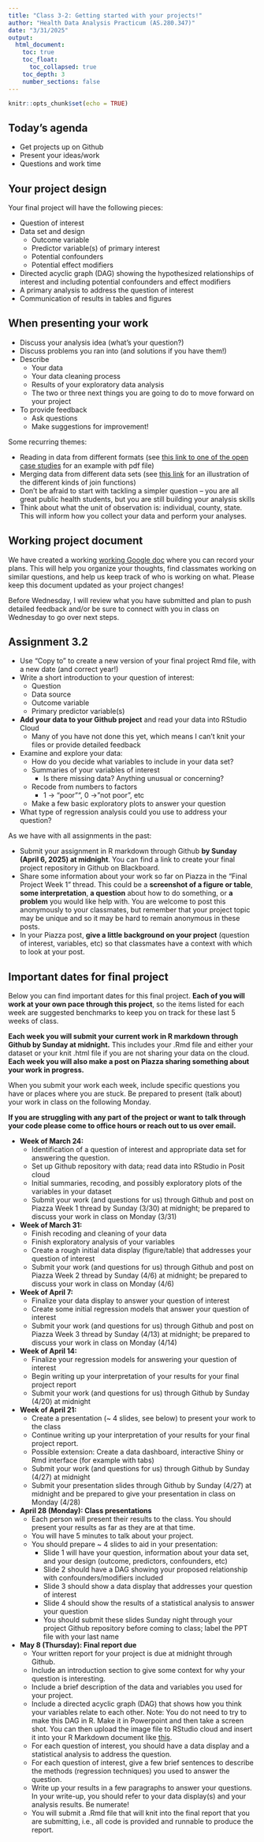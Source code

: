 ```yaml
---
title: "Class 3-2: Getting started with your projects!"
author: "Health Data Analysis Practicum (AS.280.347)"
date: "3/31/2025"
output: 
  html_document:
    toc: true
    toc_float: 
      toc_collapsed: true
    toc_depth: 3
    number_sections: false
---
```


```r
knitr::opts_chunk$set(echo = TRUE)
```

## Today's agenda

* Get projects up on Github
* Present your ideas/work
* Questions and work time

## Your project design

Your final project will have the following pieces:

* Question of interest
* Data set and design
  * Outcome variable
  * Predictor variable(s) of primary interest
  * Potential confounders
  * Potential effect modifiers
* Directed acyclic graph (DAG) showing the hypothesized relationships of interest and including potential confounders and effect modifiers
* A primary analysis to address the question of interest
* Communication of results in tables and figures

## When presenting your work

* Discuss your analysis idea (what's your question?)
* Discuss problems you ran into (and solutions if you have them!)
* Describe
    * Your data
    * Your data cleaning process
    * Results of your exploratory data analysis
    * The two or three next things you are going to do to move forward on your project
* To provide feedback
    * Ask questions
    * Make suggestions for improvement!

Some recurring themes:

* Reading in data from different formats (see [this link to one of the open case studies](https://www.opencasestudies.org/ocs-bp-RTC-wrangling/#Right-to-carry_laws){target="_blank"} for an example with pdf file)
* Merging data from different data sets (see [this link](https://www.opencasestudies.org/ocs-bp-opioid-rural-urban/#Rural_and_Urban_Counties){target="_blank"} for an illustration of the different kinds of join functions)
* Don't be afraid to start with tackling a simpler question -- you are all great public health students, but you are still building your analysis skills
* Think about what the unit of observation is: individual, county, state. This will inform how you collect your data and perform your analyses.


## Working project document

We have created a working [working Google doc](https://docs.google.com/document/d/14dz0CLhY9J6G-G-gQF8VPvg4xDIhZ4xWyHV9o1VQRW8/edit?usp=sharing){target="_blank"} where you can record your plans. This will help you organize your thoughts, find classmates working on similar questions, and help us keep track of who is working on what. Please keep this document updated as your project changes!

Before Wednesday, I will review what you have submitted and plan to push detailed feedback and/or be sure to connect with you in class on Wednesday to go over next steps.


## Assignment 3.2

* Use "Copy to" to create a new version of your final project Rmd file, with a new date (and correct year!)
* Write a short introduction to your question of interest:
    * Question
    * Data source
    * Outcome variable
    * Primary predictor variable(s)
* **Add your data to your Github project** and read your data into RStudio Cloud
    * Many of you have not done this yet, which means I can't knit your files or provide detailed feedback
* Examine and explore your data:
    * How do you decide what variables to include in your data set?
    * Summaries of your variables of interest
        * Is there missing data?  Anything unusual or concerning?
    * Recode from numbers to factors
        * 1 -> "poor"", 0 -> "not poor", etc
    * Make a few basic exploratory plots to answer your question
* What type of regression analysis could you use to address your question?

As we have with all assignments in the past:

* Submit your assignment in R markdown through Github **by Sunday (April 6, 2025) at midnight**.  You can find a link to create your final project repository in Github on Blackboard.
* Share some information about your work so far on Piazza in the "Final Project Week 1" thread. This could be a **screenshot of a figure or table**, **some interpretation**, **a question** about how to do something, or **a problem** you would like help with. You are welcome to post this anonymously to your classmates, but remember that your project topic may be unique and so it may be hard to remain anonymous in these posts. 
* In your Piazza post, **give a little background on your project** (question of interest, variables, etc) so that classmates have a context with which to look at your post.


## Important dates for final project

Below you can find important dates for this final project.  **Each of you will work at your own pace through this project**, so the items listed for each week are suggested benchmarks to keep you on track for these last 5 weeks of class.  

**Each week you will submit your current work in R markdown through Github by Sunday at midnight.**  This includes your .Rmd file and either your dataset or your knit .html file if you are not sharing your data on the cloud.  **Each week you will also make a post on Piazza sharing something about your work in progress.**

When you submit your work each week, include specific questions you have or places where you are stuck.  Be prepared to present (talk about) your work in class on the following Monday.

**If you are struggling with any part of the project or want to talk through your code please come to office hours or reach out to us over email.**

* **Week of March 24:**
    * Identification of a question of interest and appropriate data set for answering the question.  
    * Set up Github repository with data; read data into RStudio in Posit cloud
    * Initial summaries, recoding, and possibly exploratory plots of the variables in your dataset
    * Submit your work (and questions for us) through Github and post on Piazza Week 1 thread by Sunday (3/30) at midnight; be prepared to discuss your work in class on Monday (3/31)
* **Week of March 31:**
    * Finish recoding and cleaning of your data
    * Finish exploratory analysis of your variables
    * Create a rough initial data display (figure/table) that addresses your question of interest
    * Submit your work (and questions for us) through Github and post on Piazza Week 2 thread by Sunday (4/6) at midnight; be prepared to discuss your work in class on Monday (4/6)
* **Week of April 7:**
    * Finalize your data display to answer your question of interest
    * Create some initial regression models that answer your question of interest
    * Submit your work (and questions for us) through Github and post on Piazza Week 3 thread by Sunday (4/13) at midnight; be prepared to discuss your work in class on Monday (4/14)
* **Week of April 14:**
    * Finalize your regression models for answering your question of interest
    * Begin writing up your interpretation of your results for your final project report
    * Submit your work (and questions for us) through Github by Sunday (4/20) at midnight
* **Week of April 21:**
    * Create a presentation (~ 4 slides, see below) to present your work to the class
    * Continue writing up your interpretation of your results for your final project report. 
    * Possible extension: Create a data dashboard, interactive Shiny or Rmd interface (for example with tabs)
    * Submit your work (and questions for us) through Github by Sunday (4/27) at midnight
    * Submit your presentation slides through Github by Sunday (4/27) at midnight and be prepared to give your presentation in class on Monday (4/28)
* **April 28 (Monday): Class presentations**
    * Each person will present their results to the class.  You should present your results as far as they are at that time.
    * You will have 5 minutes to talk about your project.  
    * You should prepare ~ 4 slides to aid in your presentation:
        * Slide 1 will have your question, information about your data set, and your design (outcome, predictors, confounders, etc)
        * Slide 2 should have a DAG showing your proposed relationship with confounders/modifiers included
        * Slide 3 should show a data display that addresses your question of interest
        * Slide 4 should show the results of a statistical analysis to answer your question
        * You should submit these slides Sunday night through your project Github repository before coming to class; label the PPT file with your last name
* **May 8 (Thursday): Final report due**
    * Your written report for your project is due at midnight through Github.
    * Include an introduction section to give some context for why your question is interesting.
    * Include a brief description of the data and variables you used for your project.
    * Include a directed acyclic graph (DAG) that shows how you think your variables relate to each other.  Note: You do not need to try to make this DAG in R.  Make it in Powerpoint and then take a screen shot.  You can then upload the image file to RStudio cloud and insert it into your R Markdown document like [this](https://www.earthdatascience.org/courses/earth-analytics/document-your-science/add-images-to-rmarkdown-report/). 
    * For each question of interest, you should have a data display and a statistical analysis to address the question.  
    * For each question of interest, give a few brief sentences to describe the methods (regression techniques) you used to answer the question.
    * Write up your results in a few paragraphs to answer your questions.  In your write-up, you should refer to your data display(s) and your analysis results.  Be numerate!
    * You will submit a .Rmd file that will knit into the final report that you are submitting, i.e., all code is provided and runnable to produce the report.



